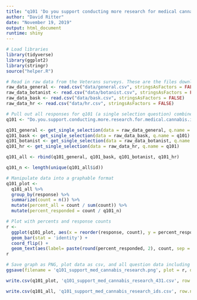 ```yaml
---
title: "q101 'Do you support conducting more research for medical cannabis in veteran populations?' (Veterans)"
author: "David Ritter"
date: "November 19, 2019"
output: html_document
runtime: shiny
---
```


```r
# Load libraries
library(tidyverse)
library(ggplot2)
library(stringr)
source("helper.R")
```

```r
# Read in raw data from the Veterans surveys. These are the files downloaded from survey monkey saved as a .csv
raw_data_general <- read.csv("data/general.csv", stringsAsFactors = FALSE)
raw_data_botanist <- read.csv("data/botanist.csv", stringsAsFactors = FALSE)
raw_data_bask <- read.csv("data/bask.csv", stringsAsFactors = FALSE)
raw_data_hr <- read.csv("data/hr.csv", stringsAsFactors = FALSE)
```

```r
# Pull out all responses for q101 (a single selection question) combine, then determine 'question n'
q101 <- "Do.you.support.conducting.more.research.for.medical.cannabis.in.veteran.populations."

q101_general <- get_single_selection(data = raw_data_general, q.name = q101)
q101_bask <- get_single_selection(data = raw_data_bask, q.name = q101)
q101_botanist <- get_single_selection(data = raw_data_botanist, q.name = q101)
q101_hr <- get_single_selection(data = raw_data_hr, q.name = q101)

q101_all <- rbind(q101_general, q101_bask, q101_botanist, q101_hr)

q101_n <- length(unique(q101_all$id))
```

```r
# Manipulate data into a graphable format
q101_plot <- 
  q101_all %>%
  group_by(response) %>%
  summarize(count = n()) %>%
  mutate(percent_all = count / sum(count)) %>%
  mutate(percent_responded = count / q101_n)
```

```r
# Plot with percents and response counts
r <- 
  ggplot(q101_plot, aes(x = reorder(response, count), y = percent_responded)) +
  geom_bar(stat = 'identity') +
  coord_flip() +
  geom_text(aes(label= paste(round(percent_responded, 2), count, sep = "***")))
r
```

```r
# Save graph as PNG, plot data as csv, and all question data including response IDs as csv (save question n and N at end of plot file as "_x.x")
ggsave(filename = 'q101_support_med_cannabis_research.png', plot = r, device = 'png')

write.csv(q101_plot, 'q101_support_med_cannabis_research_431.csv', row.names = FALSE)

write.csv(q101_all, 'q101_support_med_cannabis_research_ids.csv', row.names = FALSE)
```